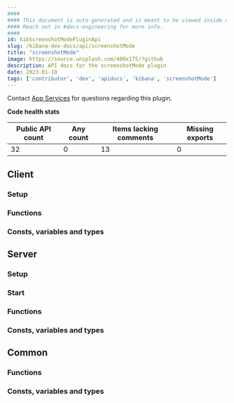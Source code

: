 ```yaml
---
####
#### This document is auto-generated and is meant to be viewed inside our experimental, new docs system.
#### Reach out in #docs-engineering for more info.
####
id: kibScreenshotModePluginApi
slug: /kibana-dev-docs/api/screenshotMode
title: "screenshotMode"
image: https://source.unsplash.com/400x175/?github
description: API docs for the screenshotMode plugin
date: 2023-01-10
tags: ['contributor', 'dev', 'apidocs', 'kibana', 'screenshotMode']
---
```




Contact [App Services](https://github.com/orgs/elastic/teams/kibana-app-services) for questions regarding this plugin.

**Code health stats**

| Public API count  | Any count | Items lacking comments | Missing exports |
|-------------------|-----------|------------------------|-----------------|
| 32 | 0 | 13 | 0 |

## Client

### Setup
<DocDefinitionList data={[screenshotModeObj.client.setup]}/>

### Functions
<DocDefinitionList data={screenshotModeObj.client.functions}/>

### Consts, variables and types
<DocDefinitionList data={screenshotModeObj.client.misc}/>

## Server

### Setup
<DocDefinitionList data={[screenshotModeObj.server.setup]}/>

### Start
<DocDefinitionList data={[screenshotModeObj.server.start]}/>

### Functions
<DocDefinitionList data={screenshotModeObj.server.functions}/>

### Consts, variables and types
<DocDefinitionList data={screenshotModeObj.server.misc}/>

## Common

### Functions
<DocDefinitionList data={screenshotModeObj.common.functions}/>

### Consts, variables and types
<DocDefinitionList data={screenshotModeObj.common.misc}/>

